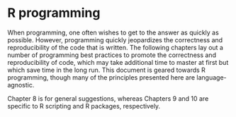 # R programming {.unnumbered}

When programming, one often wishes to get to the answer as quickly as possible. However, programming quickly jeopardizes the correctness and reproducibility of the code that is written. The following chapters lay out a number of programming best practices to promote the correctness and reproducibility of code, which may take additional time to master at first but which save time in the long run. This document is geared towards R programming, though many of the principles presented here are language-agnostic.

Chapter 8 is for general suggestions, whereas Chapters 9 and 10 are specific to R scripting and R packages, respectively.